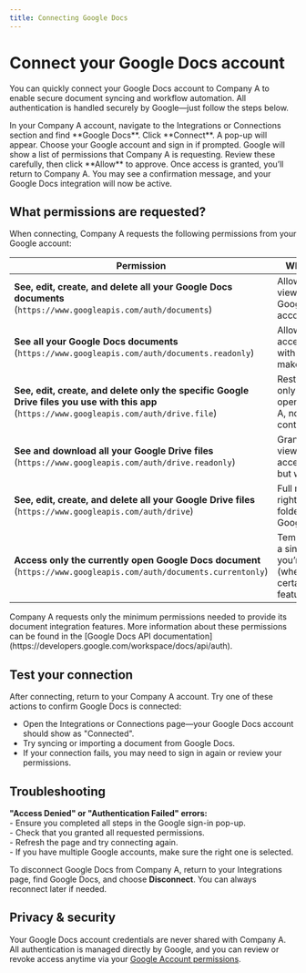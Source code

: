 ```yaml
---
title: Connecting Google Docs
---
```


# Connect your Google Docs account

You can quickly connect your Google Docs account to Company A to enable secure document syncing and workflow automation. All authentication is handled securely by Google—just follow the steps below.

<Steps>
  <Step title="Start the Connection">
    In your Company A account, navigate to the Integrations or Connections section and find **Google Docs**. Click **Connect**.
  </Step>
  <Step title="Sign in with Google">
    A pop-up will appear. Choose your Google account and sign in if prompted.
  </Step>
  <Step title="Review Permissions and Approve Access">
    Google will show a list of permissions that Company A is requesting. Review these carefully, then click **Allow** to approve.
  </Step>
  <Step title="Finish Setup">
    Once access is granted, you’ll return to Company A. You may see a confirmation message, and your Google Docs integration will now be active.
  </Step>
</Steps>

## What permissions are requested?

When connecting, Company A requests the following permissions from your Google account:

| Permission | What this means |
|---|---|
| **See, edit, create, and delete all your Google Docs documents** <br> (`https://www.googleapis.com/auth/documents`) | Allows Company A to view and manage all Google Docs in your account. |
| **See all your Google Docs documents** <br> (`https://www.googleapis.com/auth/documents.readonly`) | Allows read-only access to your Docs, with no ability to make changes. |
| **See, edit, create, and delete only the specific Google Drive files you use with this app** <br> (`https://www.googleapis.com/auth/drive.file`) | Restricts access to only those files you open with Company A, not all your Drive content. |
| **See and download all your Google Drive files** <br> (`https://www.googleapis.com/auth/drive.readonly`) | Grants viewing/downloading access for all files, but with no edits. |
| **See, edit, create, and delete all your Google Drive files** <br> (`https://www.googleapis.com/auth/drive`) | Full management rights for all files and folders in your Google Drive. |
| **Access only the currently open Google Docs document** <br> (`https://www.googleapis.com/auth/documents.currentonly`) | Temporary access to a single document you’re working on (when used with certain features/add-ons). |

<Note>
Company A requests only the minimum permissions needed to provide its document integration features. More information about these permissions can be found in the [Google Docs API documentation](https://developers.google.com/workspace/docs/api/auth).
</Note>

## Test your connection

After connecting, return to your Company A account. Try one of these actions to confirm Google Docs is connected:

- Open the Integrations or Connections page—your Google Docs account should show as "Connected".
- Try syncing or importing a document from Google Docs.
- If your connection fails, you may need to sign in again or review your permissions.

## Troubleshooting

<Warning>
<b>"Access Denied" or "Authentication Failed" errors:</b><br>
- Ensure you completed all steps in the Google sign-in pop-up.<br>
- Check that you granted all requested permissions.<br>
- Refresh the page and try connecting again.<br>
- If you have multiple Google accounts, make sure the right one is selected.
</Warning>

<Note>To disconnect Google Docs from Company A, return to your Integrations page, find Google Docs, and choose **Disconnect**. You can always reconnect later if needed.</Note>

## Privacy & security

Your Google Docs account credentials are never shared with Company A. All authentication is managed directly by Google, and you can review or revoke access anytime via your [Google Account permissions](https://myaccount.google.com/permissions).